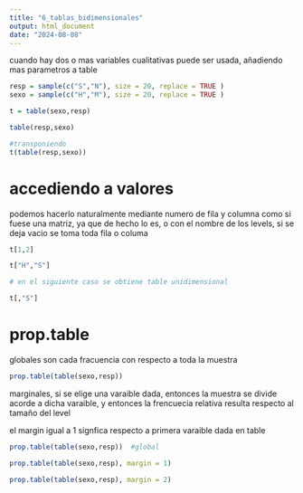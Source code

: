 ```yaml
---
title: "6_tablas_bidimensionales"
output: html_document
date: "2024-08-08"
---
```


cuando hay dos o mas variables cualitativas puede ser usada, añadiendo mas parametros a table

```r
resp = sample(c("S","N"), size = 20, replace = TRUE )
sexo = sample(c("H","M"), size = 20, replace = TRUE )

t = table(sexo,resp)

table(resp,sexo)

#transponiendo
t(table(resp,sexo))

```

# accediendo a valores

podemos hacerlo naturalmente mediante numero de fila y columna como si fuese una matriz, ya que de hecho lo es, o con el nombre de los levels, si se deja vacio se toma toda fila o columa

```r

t[1,2]

t["H","S"]

# en el siguiente caso se obtiene table unidimensional

t[,"S"]

```


# prop.table

globales son cada fracuencia con respecto a toda la muestra

```r
prop.table(table(sexo,resp))
```



marginales, si se elige una varaible dada, entonces la muestra se divide acorde a dicha varaible, y entonces la frencuecia relativa resulta respecto al tamaño del level

el margin igual a 1 signfica respecto a primera varaible dada en table


```r

prop.table(table(sexo,resp))  #global

prop.table(table(sexo,resp), margin = 1)

prop.table(table(sexo,resp), margin = 2)



```


